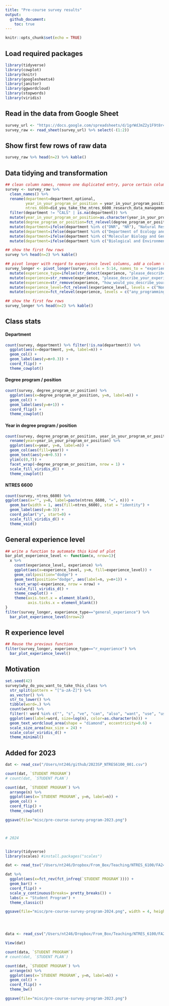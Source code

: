 ```yaml
---
title: "Pre-course survey results"
output: 
  github_document: 
    toc: true
---
```


```r
knitr::opts_chunk$set(echo = TRUE)
```

## Load required packages

```r
library(tidyverse)
library(cowplot)
library(knitr)
library(googlesheets4)
library(janitor)
library(ggwordcloud)
library(stopwords)
library(viridis)
```

## Read in the data from Google Sheet

```r
survey_url <- "https://docs.google.com/spreadsheets/d/1grWdJmZ2y1F9t8r4W_jtxcKVXu59JO9yeT5fmKMpY8k/edit#gid=1474005795"
survey_raw <- read_sheet(survey_url) %>% select(-(1:2))
```

## Show first few rows of raw data

```r
survey_raw %>% head(n=2) %>% kable()
```

## Data tidying and transformation

```r
## clean column names, remove one duplicated entry, parce certain columns, factor relevel the degree program column, and clean the department column
survey <- survey_raw %>% 
  clean_names() %>%
  rename(department=department_optional, 
         year_in_your_program_or_position = year_in_your_program_position, 
         ntres_6600=did_you_take_the_ntres_6600_research_data_management_seminar_this_winter) %>%
  filter(department != "CALS" | is.na(department)) %>%
  mutate(year_in_your_program_or_position=as.character(year_in_your_program_or_position)) %>%
  mutate(degree_program_or_position=fct_relevel(degree_program_or_position, levels = c("Bachelor", "Master", "PhD", "Postdoc", "Faculty"))) %>%
  mutate(department=ifelse(department %in% c("DNR", "NR"), "Natural Resources", department)) %>%
  mutate(department=ifelse(department %in% c("Department of Ecology and Evolutionary Biology"), "EEB", department)) %>%
  mutate(department=ifelse(department %in% c("Molecular Biology and Genetics", "Molecular biology and genetics (MBG)"), "MBG", department)) %>%
  mutate(department=ifelse(department %in% c("Biological and Environmental Engineering"), "BEE", department))

## show the first few rows
survey %>% head(n=2) %>% kable()

## pivot longer with regard to experience level columns, add a column to differentiate general vs. r experience, shorten some strings, and factor relevel the experience level column
survey_longer <- pivot_longer(survey, cols = 5:14, names_to = "experience",  values_to = "experience_level") %>%
  mutate(experience_type=ifelse(str_detect(experience, "please_describe_your_experience_level_with_"), "general_experience", "r_experience")) %>%
  mutate(experience=str_remove(experience, "please_describe_your_experience_level_with_")) %>%
  mutate(experience=str_remove(experience, "how_would_you_describe_your_experience_level_with_performing_the_following_tasks_in_r_")) %>%
  mutate(experience_level=fct_relevel(experience_level, levels = c("None", "Novice", "Intermediate", "Advanced"))) %>%
  mutate(experience=fct_relevel(experience, levels = c("any_programming_language", "r", "r_studio", "tidyverse_packages_in_r", "r_markdown", "git_and_git_hub", "data_wrangling", "data_visualization", "data_analysis", "programming")))

## show the first few rows
survey_longer %>% head(n=2) %>% kable()
```

## Class stats

#### Department

```r
count(survey, department) %>% filter(!is.na(department)) %>% 
  ggplot(aes(x=department, y=n, label=n)) +
  geom_col() +
  geom_label(aes(y=n+0.3)) +
  coord_flip() +
  theme_cowplot()
```

#### Degree program / position

```r
count(survey, degree_program_or_position) %>%
  ggplot(aes(x=degree_program_or_position, y=n, label=n)) +
  geom_col() +
  geom_label(aes(y=n+1)) +
  coord_flip() +
  theme_cowplot()
```

#### Year in degree program / position

```r
count(survey, degree_program_or_position, year_in_your_program_or_position) %>%
  rename(year=year_in_your_program_or_position) %>%
  ggplot(aes(x=year, y=n, label=n)) +
  geom_col(aes(fill=year)) +
  geom_text(aes(y=n+0.5)) +
  ylim(c(0,7)) +
  facet_wrap(~degree_program_or_position, nrow = 1) +
  scale_fill_viridis_d() +
  theme_cowplot()
```

#### NTRES 6600

```r
count(survey, ntres_6600) %>%
ggplot(aes(x="", y=n, label=paste(ntres_6600, "=", n))) +
  geom_bar(width = 1, aes(fill=ntres_6600), stat = "identity") +
  geom_label(aes(y=n-3)) +
  coord_polar("y", start=0) +
  scale_fill_viridis_d() +
  theme_void()
```

## General experience level

```r
## write a function to automate this kind of plot
bar_plot_experience_level <- function(x, nrow=1){
  x %>%
    count(experience_level, experience) %>%
    ggplot(aes(x=experience_level, y=n, fill=experience_level)) +
    geom_col(position="dodge") +
    geom_text(position="dodge", aes(label=n, y=n+1)) +
    facet_wrap(~experience, nrow = nrow) +
    scale_fill_viridis_d() +
    theme_cowplot() +
    theme(axis.text.x = element_blank(),
          axis.ticks.x = element_blank())
}
filter(survey_longer, experience_type=="general_experience") %>%
  bar_plot_experience_level(nrow=2)
```

## R experience level

```r
## Reuse the previous function
filter(survey_longer, experience_type=="r_experience") %>%
  bar_plot_experience_level()
```

## Motivation

```r
set.seed(42)
survey$why_do_you_want_to_take_this_class %>%
  str_split(pattern = "[^a-zA-Z]") %>%
  as_vector() %>%
  str_to_lower() %>%
  tibble(word=.) %>%
  count(word) %>%
  filter(! word %in% c("", "s", "ve", "can", "also", "want", "use", "used", "know", "even", "like", "get", "using", "around", stopwords(language = "english")), n>1) %>%
  ggplot(aes(label=word, size=log(n), color=as.character(n))) +
  geom_text_wordcloud_area(shape = "diamond", eccentricity=0.6) +
  scale_size_area(max_size = 24) +
  scale_color_viridis_d() +
  theme_minimal()
```



## Added for 2023

```r
dat <- read_csv("/Users/nt246/github/2023SP_NTRES6100_001.csv")

count(dat, `STUDENT PROGRAM`)
# count(dat, `STUDENT PLAN`)

count(dat, `STUDENT PROGRAM`) %>% 
  arrange(n) %>% 
  ggplot(aes(x=`STUDENT PROGRAM`, y=n, label=n)) +
  geom_col() +
  coord_flip() +
  theme_cowplot()

ggsave(file="misc/pre-course-survey-program-2023.png")



# 2024


library(tidyverse)
library(scales) #install.packages("scales")

dat <- read_tsv("/Users/nt246/Dropbox/From_Box/Teaching/NTRES_6100/FA24/Departments.txt")

dat %>% 
  ggplot(aes(x=fct_rev(fct_infreq(`STUDENT PROGRAM`)))) +
  geom_bar() +
  coord_flip() +
  scale_y_continuous(breaks= pretty_breaks()) +
  labs(x = "Student Program") +
  theme_classic()

ggsave(file="misc/pre-course-survey-program-2024.png", width = 4, height = 3.5)




data <- read_csv("/Users/nt246/Dropbox/From_Box/Teaching/NTRES_6100/FA24/2024FA_NTRES6100_001_Aug_27_2024.csv")

View(dat)

count(data, `STUDENT PROGRAM`)
# count(dat, `STUDENT PLAN`)

count(dat, `STUDENT PROGRAM`) %>% 
  arrange(n) %>% 
  ggplot(aes(x=`STUDENT PROGRAM`, y=n, label=n)) +
  geom_col() +
  coord_flip() +
  theme_bw()

ggsave(file="misc/pre-course-survey-program-2023.png")








```

